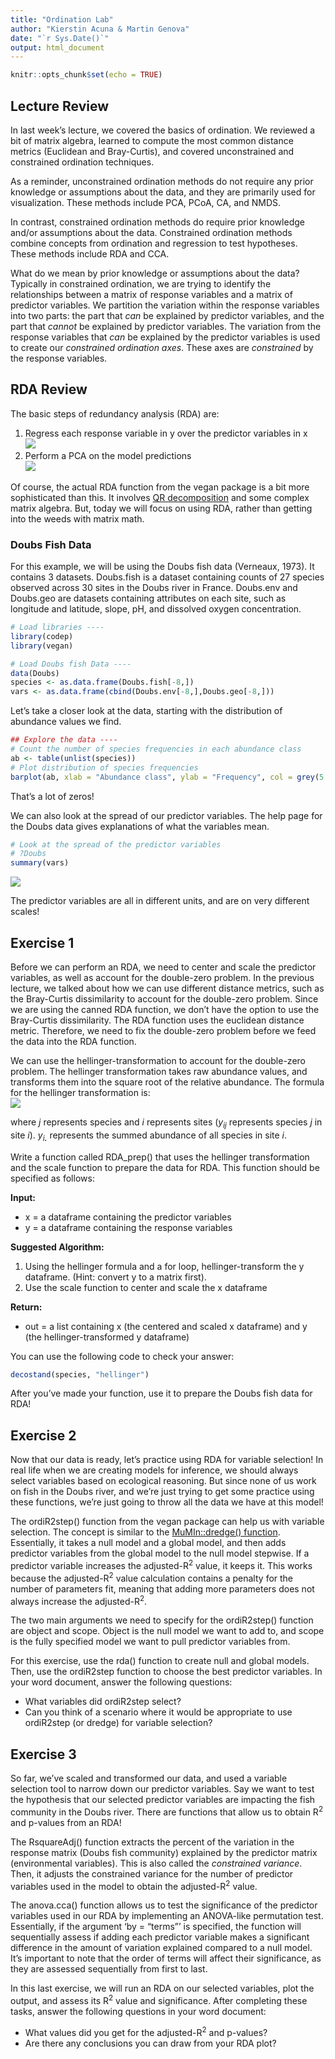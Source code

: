 ```yaml
---
title: "Ordination Lab"
author: "Kierstin Acuna & Martin Genova"
date: "`r Sys.Date()`"
output: html_document
---
```


```r
knitr::opts_chunk$set(echo = TRUE)
```
## Lecture Review  
  
In last week's lecture, we covered the basics of ordination. We reviewed a bit of matrix algebra, learned to compute the most common distance metrics (Euclidean and Bray-Curtis), and covered unconstrained and constrained ordination techniques.  
  
As a reminder, unconstrained ordination methods do not require any prior knowledge or assumptions about the data, and they are primarily used for visualization. These methods include PCA, PCoA, CA, and NMDS.  
  
In contrast, constrained ordination methods do require prior knowledge and/or assumptions about the data. Constrained ordination methods combine concepts from ordination and regression to test hypotheses. These methods include RDA and CCA.  
  
What do we mean by prior knowledge or assumptions about the data? Typically in constrained ordination, we are trying to identify the relationships between a matrix of response variables and a matrix of predictor variables. We partition the variation within the response variables into two parts: the part that *can* be explained by predictor variables, and the part that *cannot* be explained by predictor variables. The variation from the response variables that *can* be explained by the predictor variables is used to create our *constrained ordination axes*. These axes are *constrained* by the response variables.

<!-- MG Note: I think there should be an example of an interpretation of an RDA plot from a paper to set up the last question about how to interpret an RDA plot. I don't know how to interpret an RDA plot compared to a PCA, PCoA, or CA plot (and I don't cover that in the lecture) so having an example would be a good way to help them interpret the plot they make in the last question -->



## RDA Review

The basic steps of redundancy analysis (RDA) are:

1.  Regress each response variable in y over the predictor variables in x\
    ![](images/Lab_1.png)
2.  Perform a PCA on the model predictions\
    ![](images/Lab_2.png)

Of course, the actual RDA function from the vegan package is a bit more sophisticated than this. It involves [QR decomposition](https://en.wikipedia.org/wiki/QR_decomposition) and some complex matrix algebra. But, today we will focus on using RDA, rather than getting into the weeds with matrix math.  
  

### Doubs Fish Data

For this example, we will be using the Doubs fish data (Verneaux, 1973). It contains 3 datasets. Doubs.fish is a dataset containing counts of 27 species observed across 30 sites in the Doubs river in France. Doubs.env and Doubs.geo are datasets containing attributes on each site, such as longitude and latitude, slope, pH, and dissolved oxygen concentration.

```r
# Load libraries ----
library(codep)
library(vegan)

# Load Doubs fish Data ----
data(Doubs)
species <- as.data.frame(Doubs.fish[-8,])
vars <- as.data.frame(cbind(Doubs.env[-8,],Doubs.geo[-8,]))
```

Let's take a closer look at the data, starting with the distribution of abundance values we find.

```r
## Explore the data ----
# Count the number of species frequencies in each abundance class
ab <- table(unlist(species))
# Plot distribution of species frequencies
barplot(ab, xlab = "Abundance class", ylab = "Frequency", col = grey(5:0/5))
```

That's a lot of zeros!

We can also look at the spread of our predictor variables. The help page for the Doubs data gives explanations of what the variables mean.

```r
# Look at the spread of the predictor variables
# ?Doubs
summary(vars)
```

![](images/Lab_3.png)

The predictor variables are all in different units, and are on very different scales!

## Exercise 1

Before we can perform an RDA, we need to center and scale the predictor variables, as well as account for the double-zero problem. In the previous lecture, we talked about how we can use different distance metrics, such as the Bray-Curtis dissimilarity to account for the double-zero problem. Since we are using the canned RDA function, we don't have the option to use the Bray-Curtis dissimilarity. The RDA function uses the euclidean distance metric. Therefore, we need to fix the double-zero problem before we feed the data into the RDA function.

We can use the hellinger-transformation to account for the double-zero problem. The hellinger transformation takes raw abundance values, and transforms them into the square root of the relative abundance. The formula for the hellinger transformation is:\
![](images/Lab_4.png)

where *j* represents species and *i* represents sites (*y~ij~* represents species *j* in site *i*). *y~i**.**~* represents the summed abundance of all species in site *i*.

Write a function called RDA_prep() that uses the hellinger transformation and the scale function to prepare the data for RDA. This function should be specified as follows:

**Input:**

-   x = a dataframe containing the predictor variables\
-   y = a dataframe containing the response variables

**Suggested Algorithm:**

1.  Using the hellinger formula and a for loop, hellinger-transform the y dataframe. (Hint: convert y to a matrix first).\
2.  Use the scale function to center and scale the x dataframe

**Return:**

-   out = a list containing x (the centered and scaled x dataframe) and y (the hellinger-transformed y dataframe)

You can use the following code to check your answer:

```r
decostand(species, "hellinger")
```

After you've made your function, use it to prepare the Doubs fish data for RDA!

## Exercise 2

Now that our data is ready, let's practice using RDA for variable selection! In real life when we are creating models for inference, we should always select variables based on ecological reasoning. But since none of us work on fish in the Doubs river, and we're just trying to get some practice using these functions, we're just going to throw all the data we have at this model!

The ordiR2step() function from the vegan package can help us with variable selection. The concept is similar to the [MuMIn::dredge() function](https://www.rdocumentation.org/packages/MuMIn/versions/1.47.5/topics/dredge). Essentially, it takes a null model and a global model, and then adds predictor variables from the global model to the null model stepwise. If a predictor variable increases the adjusted-R^2^ value, it keeps it. This works because the adjusted-R^2^ value calculation contains a penalty for the number of parameters fit, meaning that adding more parameters does not always increase the adjusted-R^2^.

The two main arguments we need to specify for the ordiR2step() function are object and scope. Object is the null model we want to add to, and scope is the fully specified model we want to pull predictor variables from.

For this exercise, use the rda() function to create null and global models. Then, use the ordiR2step function to choose the best predictor variables. In your word document, answer the following questions:

-   What variables did ordiR2step select?\
-   Can you think of a scenario where it would be appropriate to use ordiR2step (or dredge) for variable selection?

## Exercise 3

So far, we've scaled and transformed our data, and used a variable selection tool to narrow down our predictor variables. Say we want to test the hypothesis that our selected predictor variables are impacting the fish community in the Doubs river. There are functions that allow us to obtain R^2^ and p-values from an RDA!  
  
The RsquareAdj() function extracts the percent of the variation in the response matrix (Doubs fish community) explained by the predictor matrix (environmental variables). This is also called the *constrained variance*. Then, it adjusts the constrained variance for the number of predictor variables used in the model to obtain the adjusted-R^2^ value.  
  
The anova.cca() function allows us to test the significance of the predictor variables used in our RDA by implementing an ANOVA-like permutation test. Essentially, if the argument 'by = "terms"' is specified, the function will sequentially assess if adding each predictor variable makes a significant difference in the amount of variation explained compared to a null model. It's important to note that the order of terms will affect their significance, as they are assessed sequentially from first to last. 

In this last exercise, we will run an RDA on our selected variables, plot the output, and assess its R^2^ value and significance. After completing these tasks, answer the following questions in your word document:

-   What values did you get for the adjusted-R^2^ and p-values?\
-   Are there any conclusions you can draw from your RDA plot?  

  
  
  

